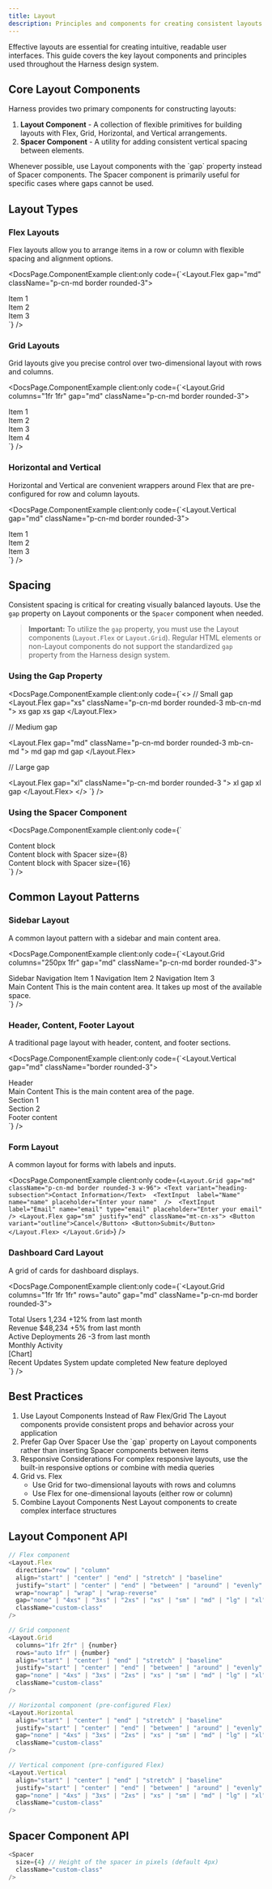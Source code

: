 ```yaml
---
title: Layout
description: Principles and components for creating consistent layouts in your applications
---
```



Effective layouts are essential for creating intuitive, readable user interfaces. This guide covers the key layout components and principles used throughout the Harness design system.

## Core Layout Components

Harness provides two primary components for constructing layouts:

1. **Layout Component** - A collection of flexible primitives for building layouts with Flex, Grid, Horizontal, and Vertical arrangements.
2. **Spacer Component** - A utility for adding consistent vertical spacing between elements.

<Aside>
  Whenever possible, use Layout components with the `gap` property instead of
  Spacer components. The Spacer component is primarily useful for specific cases
  where gaps cannot be used.
</Aside>

## Layout Types

### Flex Layouts

Flex layouts allow you to arrange items in a row or column with flexible spacing and alignment options.

<DocsPage.ComponentExample
  client:only
  code={`<Layout.Flex gap="md" className="p-cn-md border rounded-3">
  <div className="bg-cn-primary-1 p-cn-sm rounded-3">
    <Text color="on-primary-1">Item 1</Text>
  </div>
  <div className="bg-cn-primary-1 p-cn-sm rounded-3">
    <Text color="on-primary-1">Item 2</Text>
  </div>
  <div className="bg-cn-primary-1 p-cn-sm rounded-3">
    <Text color="on-primary-1">Item 3</Text>
  </div>
</Layout.Flex>`}
/>

### Grid Layouts

Grid layouts give you precise control over two-dimensional layout with rows and columns.

<DocsPage.ComponentExample
  client:only
  code={`<Layout.Grid columns="1fr 1fr" gap="md" className="p-cn-md border rounded-3">
  <div className="bg-cn-primary-1 p-cn-sm rounded-3">
    <Text color="on-primary-1">Item 1</Text>
  </div>
  <div className="bg-cn-primary-1 p-cn-sm rounded-3">
    <Text color="on-primary-1">Item 2</Text>
  </div>
  <div className="bg-cn-primary-1 p-cn-sm rounded-3">
    <Text color="on-primary-1">Item 3</Text>
  </div>
  <div className="bg-cn-primary-1 p-cn-sm rounded-3">
    <Text color="on-primary-1">Item 4</Text>
  </div>
</Layout.Grid>`}
/>

### Horizontal and Vertical

Horizontal and Vertical are convenient wrappers around Flex that are pre-configured for row and column layouts.

<DocsPage.ComponentExample
  client:only
  code={`<Layout.Vertical gap="md" className="p-cn-md border rounded-3">
  <div className="bg-cn-primary-1 p-cn-sm rounded-3">
    <Text color="on-primary-1">Item 1</Text>
  </div>
  <div className="bg-cn-primary-1 p-cn-sm rounded-3">
    <Text color="on-primary-1">Item 2</Text>
  </div>
  <div className="bg-cn-primary-1 p-cn-sm rounded-3">
    <Text color="on-primary-1">Item 3</Text>
  </div>
</Layout.Vertical>`}
/>

## Spacing

Consistent spacing is critical for creating visually balanced layouts. Use the `gap` property on Layout components or the `Spacer` component when needed.

> **Important:** To utilize the `gap` property, you must use the Layout components (`Layout.Flex` or `Layout.Grid`). Regular HTML elements or non-Layout components do not support the standardized `gap` property from the Harness design system.

### Using the Gap Property

<DocsPage.ComponentExample
  client:only
  code={`<>
  // Small gap
<Layout.Flex gap="xs" className="p-cn-md border rounded-3 mb-cn-md ">
  <Text className="bg-cn-primary-1 text-cn-on-primary-1 p-cn-sm rounded-3 border">xs gap</Text>
  <Text className="bg-cn-primary-1 text-cn-on-primary-1 p-cn-sm rounded-3 border">xs gap</Text>
</Layout.Flex>

// Medium gap

<Layout.Flex gap="md" className="p-cn-md border rounded-3 mb-cn-md ">
  <Text className="bg-cn-primary-1 text-cn-on-primary-1 p-cn-sm rounded-3 border">
    md gap
  </Text>
  <Text className="bg-cn-primary-1 text-cn-on-primary-1 p-cn-sm rounded-3 border">
    md gap
  </Text>
</Layout.Flex>

// Large gap

<Layout.Flex gap="xl" className="p-cn-md border rounded-3 ">
  <Text className="bg-cn-primary-1 text-cn-on-primary-1 p-cn-sm rounded-3 border">xl gap</Text>
  <Text className="bg-cn-primary-1 text-cn-on-primary-1 p-cn-sm rounded-3 border">xl gap</Text>
</Layout.Flex>
</>
`}
/>

### Using the Spacer Component

<DocsPage.ComponentExample
  client:only
  code={`<div className="p-cn-md border rounded-3">
  <div className="bg-cn-primary-1 p-cn-sm rounded-3">
    <Text color="on-primary-1">Content block</Text>
  </div>
  <Spacer size={8} />
  <div className="bg-cn-primary-1 p-cn-sm rounded-3">
    <Text color="on-primary-1">Content block with Spacer size={8}</Text>
  </div>
  <Spacer size={16} />
  <div className="bg-cn-primary-1 p-cn-sm rounded-3">
    <Text color="on-primary-1">Content block with Spacer size={16}</Text>
  </div>
</div>`}
/>

## Common Layout Patterns

### Sidebar Layout

A common layout pattern with a sidebar and main content area.

<DocsPage.ComponentExample
  client:only
  code={`<Layout.Grid columns="250px 1fr" gap="md" className="p-cn-md border rounded-3">
  <div className="bg-cn-2 p-cn-md rounded-3">
    <Text variant="heading-base" className="mb-cn-sm">Sidebar</Text>
    <Layout.Vertical gap="sm">
      <Text variant="body-normal" className="p-cn-xs hover:bg-cn-3 rounded cursor-pointer">Navigation Item 1</Text>
      <Text variant="body-normal" className="p-cn-xs hover:bg-cn-3 rounded cursor-pointer">Navigation Item 2</Text>
      <Text variant="body-normal" className="p-cn-xs hover:bg-cn-3 rounded cursor-pointer">Navigation Item 3</Text>
    </Layout.Vertical>
  </div>
  <div className="bg-cn-2 p-cn-md rounded-3">
    <Text variant="heading-base" className="mb-cn-sm">Main Content</Text>
    <Text variant="body-normal">This is the main content area. It takes up most of the available space.</Text>
  </div>
</Layout.Grid>`}
/>

### Header, Content, Footer Layout

A traditional page layout with header, content, and footer sections.

<DocsPage.ComponentExample
  client:only
  code={`<Layout.Vertical gap="md" className="border rounded-3">
  <div className="bg-cn-primary-1 text-cn-on-primary-1 p-cn-md">
    <Text variant="heading-base" className="font-bold">Header</Text>
  </div>
  <div className="px-cn-md">
    <Text variant="heading-base" className="mb-cn-sm">Main Content</Text>
    <Text variant="body-normal">This is the main content area of the page.</Text>
    <Spacer size={16} />
    <Layout.Grid columns="1fr 1fr" gap="md">
      <div className="bg-cn-2 p-cn-md rounded-3">
        <Text variant="body-normal">Section 1</Text>
      </div>
      <div className="bg-cn-2 p-cn-md rounded-3">
        <Text variant="body-normal">Section 2</Text>
      </div>
    </Layout.Grid>
  </div>
  <div className="bg-cn-2 p-cn-md mt-auto">
    <Text variant="caption-normal" className="text-center">Footer content</Text>
  </div>
</Layout.Vertical>`}
/>

### Form Layout

A common layout for forms with labels and inputs.

<DocsPage.ComponentExample
  client:only
  code={`<Layout.Grid gap="md" className="p-cn-md border rounded-3 w-96">
    <Text variant="heading-subsection">Contact Information</Text> 
    <TextInput 
        label="Name"
        name="name"
        placeholder="Enter your name" 
    /> 
    <TextInput 
        label="Email"
        name="email"
        type="email"
        placeholder="Enter your email" 
    />
    <Layout.Flex gap="sm" justify="end" className="mt-cn-xs">
        <Button variant="outline">Cancel</Button>
        <Button>Submit</Button>
  </Layout.Flex>
</Layout.Grid>`}
/>

### Dashboard Card Layout

A grid of cards for dashboard displays.

<DocsPage.ComponentExample
  client:only
  code={`<Layout.Grid columns="1fr 1fr 1fr" rows="auto" gap="md" className="p-cn-md border rounded-3">
  <div className="bg-cn-2 p-cn-md rounded-3 shadow-sm">
    <Text variant="heading-base" className="mb-cn-xs">Total Users</Text>
    <Text variant="heading-section">1,234</Text>
    <Text variant="caption-normal" color="success" className="mt-cn-xs">+12% from last month</Text>
  </div>
  
  <div className="bg-cn-2 p-cn-md rounded-3 shadow-sm">
    <Text variant="heading-base" className="mb-cn-xs">Revenue</Text>
    <Text variant="heading-section">$48,234</Text>
    <Text variant="caption-normal" color="success" className="mt-cn-xs">+5% from last month</Text>
  </div>
  
  <div className="bg-cn-2 p-cn-md rounded-3 shadow-sm">
    <Text variant="heading-base" className="mb-cn-xs">Active Deployments</Text>
    <Text variant="heading-section">26</Text>
    <Text variant="caption-normal" color="danger" className="mt-cn-xs">-3 from last month</Text>
  </div>
  
  <div className="bg-cn-2 p-cn-md rounded-3 shadow-sm col-span-2">
    <Text variant="heading-base" className="mb-cn-xs">Monthly Activity</Text>
    <div className="h-32 bg-cn-3 rounded-3 flex items-center justify-center">
      <Text variant="body-normal" color="foreground-2">[Chart]</Text>
    </div>
  </div>
  
  <div className="bg-cn-2 p-cn-md rounded-3 shadow-sm">
    <Text variant="heading-base" className="mb-cn-xs">Recent Updates</Text>
    <Layout.Vertical gap="sm">
      <Text variant="caption-normal" className="p-cn-xs bg-cn-3 rounded-3">System update completed</Text>
      <Text variant="caption-normal" className="p-cn-xs bg-cn-3 rounded-3">New feature deployed</Text>
    </Layout.Vertical>
  </div>
</Layout.Grid>`}
/>

## Best Practices

<ol className="list-decimal pl-cn-xl space-y-cn-md">
  <li>
    <Text variant="body-strong">
      Use Layout Components Instead of Raw Flex/Grid
    </Text>
    <Text variant="body-normal" className="mt-cn-3xs">
      The Layout components provide consistent props and behavior across your
      application
    </Text>
  </li>

<li>
  <Text variant="body-strong">Prefer Gap Over Spacer</Text>
  <Text variant="body-normal" className="mt-cn-3xs">
    Use the `gap` property on Layout components rather than inserting Spacer
    components between items
  </Text>
</li>

<li>
  <Text variant="body-strong">Responsive Considerations</Text>
  <Text variant="body-normal" className="mt-cn-3xs">
    For complex responsive layouts, use the built-in responsive options or
    combine with media queries
  </Text>
</li>

<li>
  <Text variant="body-strong">Grid vs. Flex</Text>
  <ul className="list-disc pl-cn-xl mt-cn-3xs space-y-cn-3xs">
    <li>
      <Text variant="body-normal">
        Use Grid for two-dimensional layouts with rows and columns
      </Text>
    </li>
    <li>
      <Text variant="body-normal">
        Use Flex for one-dimensional layouts (either row or column)
      </Text>
    </li>
  </ul>
</li>

  <li>
    <Text variant="body-strong">Combine Layout Components</Text>
    <Text variant="body-normal" className="mt-cn-3xs">
      Nest Layout components to create complex interface structures
    </Text>
  </li>
</ol>

## Layout Component API

```typescript
// Flex component
<Layout.Flex
  direction="row" | "column"
  align="start" | "center" | "end" | "stretch" | "baseline"
  justify="start" | "center" | "end" | "between" | "around" | "evenly"
  wrap="nowrap" | "wrap" | "wrap-reverse"
  gap="none" | "4xs" | "3xs" | "2xs" | "xs" | "sm" | "md" | "lg" | "xl" | "2xl" | "3xl" | "4xl"
  className="custom-class"
/>

// Grid component
<Layout.Grid
  columns="1fr 2fr" | {number}
  rows="auto 1fr" | {number}
  align="start" | "center" | "end" | "stretch" | "baseline"
  justify="start" | "center" | "end" | "between" | "around" | "evenly"
  gap="none" | "4xs" | "3xs" | "2xs" | "xs" | "sm" | "md" | "lg" | "xl" | "2xl" | "3xl" | "4xl"
  className="custom-class"
/>

// Horizontal component (pre-configured Flex)
<Layout.Horizontal
  align="start" | "center" | "end" | "stretch" | "baseline"
  justify="start" | "center" | "end" | "between" | "around" | "evenly"
  gap="none" | "4xs" | "3xs" | "2xs" | "xs" | "sm" | "md" | "lg" | "xl" | "2xl" | "3xl" | "4xl"
  className="custom-class"
/>

// Vertical component (pre-configured Flex)
<Layout.Vertical
  align="start" | "center" | "end" | "stretch" | "baseline"
  justify="start" | "center" | "end" | "between" | "around" | "evenly"
  gap="none" | "4xs" | "3xs" | "2xs" | "xs" | "sm" | "md" | "lg" | "xl" | "2xl" | "3xl" | "4xl"
  className="custom-class"
/>
```

## Spacer Component API

```typescript
<Spacer
  size={4} // Height of the spacer in pixels (default 4px)
  className="custom-class"
/>
```
